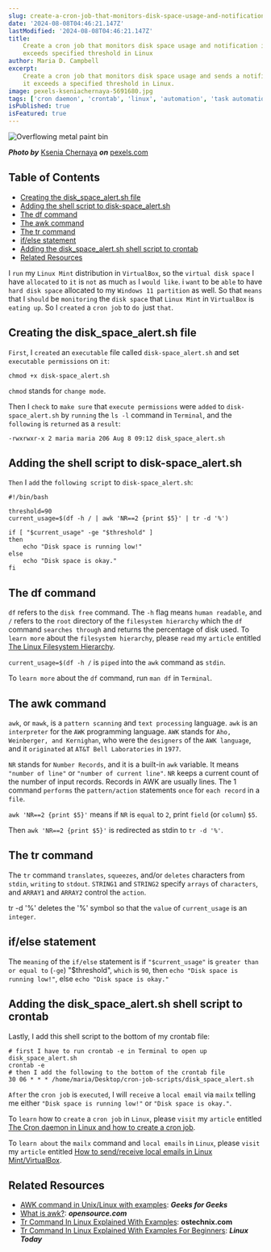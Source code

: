 ```yaml
---
slug: create-a-cron-job-that-monitors-disk-space-usage-and-notification-if-it-exceeds-specified-threshold-in-linux
date: '2024-08-08T04:46:21.147Z'
lastModified: '2024-08-08T04:46:21.147Z'
title:
    Create a cron job that monitors disk space usage and notification if it
    exceeds specified threshold in Linux
author: Maria D. Campbell
excerpt:
    Create a cron job that monitors disk space usage and sends a notification if
    it exceeds a specified threshold in Linux.
image: pexels-kseniachernaya-5691680.jpg
tags: ['cron daemon', 'crontab', 'linux', 'automation', 'task automation']
isPublished: true
isFeatured: true
---
```


![Overflowing metal paint bin](pexels-kseniachernaya-5691680.jpg)

**_Photo by_** [Ksenia Chernaya](https://www.pexels.com/@kseniachernaya/)
**_on_**
[pexels.com](https://www.pexels.com/photo/dirty-metal-bucket-against-white-background-5691680/)

## Table of Contents

-   [Creating the disk_space_alert.sh file](#creating-the-disk-space-alertsh-file)
-   [Adding the shell script to disk-space_alert.sh](#adding-the-shell-script-to-disk-space-alertsh)
-   [The df command](#the-df-command)
-   [The awk command](#the-awk-command)
-   [The tr command](#the-tr-command)
-   [if/else statement](#if-else-statement)
-   [Adding the disk_space_alert.sh shell script to crontab](#adding-the-disk-space-alertsh-shell-script-to-crontab)
-   [Related Resources](#related-resources)

I `run` my `Linux Mint` distribution in `VirtualBox`, so the
`virtual disk space` I have `allocated` to `it` is `not` as much `as` I
`would like`. i `want` to be `able` to have `hard disk space` allocated to my
`Windows 11 partition` as well. So that `means` that I `should` be `monitoring`
the `disk space` that `Linux Mint` in `VirtualBox` is `eating up`. So I
`created` a `cron job` to `do `just `that`.

## Creating the disk_space_alert.sh file

`First`, I `created` an `executable` file called `disk-space_alert.sh` and set
`executable permissions` on `it`:

```shell
chmod +x disk-space_alert.sh
```

`chmod` stands for `change mode`.

Then I `check` to `make sure` that `execute permissions` were `added` to
`disk-space_alert.sh` by `running` the `ls -l` command in `Terminal`, and the
`following` is `returned` as a `result`:

```shell
-rwxrwxr-x 2 maria maria 206 Aug 8 09:12 disk_space_alert.sh
```

## Adding the shell script to disk-space_alert.sh

`Then` I `add` the `following script` to `disk-space_alert.sh`:

```shell
#!/bin/bash

threshold=90
current_usage=$(df -h / | awk 'NR==2 {print $5}' | tr -d '%')

if [ "$current_usage" -ge "$threshold" ]
then
    echo "Disk space is running low!"
else
    echo "Disk space is okay."
fi
```

## The df command

`df` refers to the `disk free` command. The `-h` flag means `human readable`,
and `/` refers to the `root` directory of the `filesystem hierarchy` which the
`df` command `searches through` and returns the percentage of disk used. To
`learn more` about the `filesystem hierarchy`, please `read` my `article`
entitled
[The Linux Filesystem Hierarchy](http://localhost:3000/blog/the-linux-filesystem-hierarchy).

`current_usage=$(df -h /` is `piped` into the `awk` command as `stdin`.

To `learn more` about the `df` command, run `man df` in `Terminal`.

## The awk command

`awk`, or `mawk`, is a `pattern scanning` and `text processing` language. `awk`
is an `interpreter` for the `AWK` programming language. `AWK` stands for
`Aho, Weinberger, and Kernighan`, who were the `designers` of the
`AWK language`, and it `originated` at `AT&T Bell Laboratories` in `1977`.

`NR` stands for `Number Records`, and it is a built-in `awk` variable. It means
`"number of line"` or `"number of current line"`. `NR` keeps a current count of
the number of input records. Records in AWK are usually lines. The 1 command
`performs` the `pattern/action` statements `once` for `each record` in a `file`.

`awk 'NR==2 {print $5}'` means if `NR` is `equal` to `2`, print `field` (or
`column`) `$5`.

Then `awk 'NR==2 {print $5}'` is redirected as stdin to `tr -d '%'`.

## The tr command

The `tr` command `translates`, `squeezes`, and/or `deletes` characters from
`stdin`, `writing` to `stdout`. `STRING1` and `STRING2` specify `arrays` of
`characters`, and `ARRAY1` and `ARRAY2` control the `action`.

tr -d '%' deletes the '%' symbol so that the `value` of `current_usage` is an
`integer`.

## if/else statement

The `meaning` of the `if/else` statement is if `"$current_usage"` is
`greater than or equal to` (`-ge`) "$threshold", `which` is `90`, then
`echo "Disk space is running low!"`, else `echo "Disk space is okay."`

## Adding the disk_space_alert.sh shell script to crontab

Lastly, I add this shell script to the bottom of my crontab file:

```shell
# first I have to run crontab -e in Terminal to open up disk_space_alert.sh
crontab -e
# then I add the following to the bottom of the crontab file
30 06 * * * /home/maria/Desktop/cron-job-scripts/disk_space_alert.sh
```

`After` the `cron job` is `executed`, I will `receive` a `local email` via
`mailx` telling me either `"Disk space is running low!"` or
`"Disk space is okay."`.

To `learn` how to `create` a `cron job` in `Linux`, please `visit` my `article`
entitled
[The Cron daemon in Linux and how to create a cron job](/blog/the-cron-daemon-in-linux-and-how-to-create-a-cron-job).

To `learn about` the `mailx` command and `local emails` in `Linux`, please
`visit` my `article` entitled
[How to send/receive local emails in Linux Mint/VirtualBox](http://localhost:3000/blog/how-to-sendreceive-local-emails-in-linux-mintvirtualbox).

## Related Resources

-   [AWK command in Unix/Linux with examples](https://www.geeksforgeeks.org/awk-command-unixlinux-examples/):
    **_Geeks for Geeks_**
-   [What is awk?](https://opensource.com/resources/what-awk):
    **_opensource.com_**
-   [Tr Command In Linux Explained With Examples](https://ostechnix.com/tr-command-linux/):
    **ostechnix.com**
-   [Tr Command In Linux Explained With Examples For Beginners](https://www.linuxtoday.com/developer/tr-command-in-linux-explained-with-examples-for-beginners/):
    **_Linux Today_**
